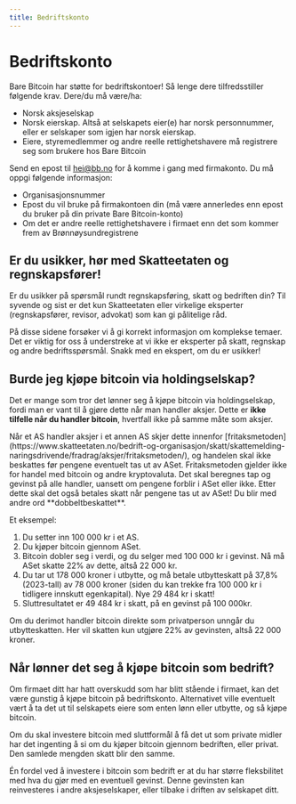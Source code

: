 ```yaml
---
title: Bedriftskonto
---
```



# Bedriftskonto

Bare Bitcoin har støtte for bedriftskontoer! Så lenge dere tilfredsstiller
følgende krav. Dere/du må være/ha:

- Norsk aksjeselskap
- Norsk eierskap. Altså at selskapets eier(e) har norsk personnummer, eller er
  selskaper som igjen har norsk eierskap.
- Eiere, styremedlemmer og andre reelle rettighetshavere må registrere seg som
  brukere hos Bare Bitcoin

Send en epost til hei@bb.no for å komme i gang med firmakonto. Du må oppgi
følgende informasjon:

- Organisasjonsnummer
- Epost du vil bruke på firmakontoen din (må være annerledes enn epost du bruker
  på din private Bare Bitcoin-konto)
- Om det er andre reelle rettighetshavere i firmaet enn det som kommer frem av
  Brønnøysundregistrene

## Er du usikker, hør med Skatteetaten og regnskapsfører!

<Callout>
  Er du usikker på spørsmål rundt regnskapsføring, skatt og bedriften din? Til
  syvende og sist er det kun Skatteetaten eller virkelige eksperter
  (regnskapsfører, revisor, advokat) som kan gi pålitelige råd.
</Callout>

På disse sidene forsøker vi å gi korrekt informasjon om komplekse temaer. Det er
viktig for oss å understreke at vi ikke er eksperter på skatt, regnskap og andre
bedriftsspørsmål. Snakk med en ekspert, om du er usikker!

## Burde jeg kjøpe bitcoin via holdingselskap?

Det er mange som tror det lønner seg å kjøpe bitcoin via holdingselskap, fordi
man er vant til å gjøre dette når man handler aksjer. Dette er **ikke tilfelle
når du handler bitcoin**, hvertfall ikke på samme måte som aksjer.

<Callout type="info">
  Når et AS handler aksjer i et annen AS skjer dette innenfor
  [fritaksmetoden](https://www.skatteetaten.no/bedrift-og-organisasjon/skatt/skattemelding-naringsdrivende/fradrag/aksjer/fritaksmetoden/),
  og handelen skal ikke beskattes før pengene eventuelt tas ut av ASet.
  Fritaksmetoden gjelder ikke for handel med bitcoin og andre kryptovaluta. Det
  skal beregnes tap og gevinst på alle handler, uansett om pengene forblir i
  ASet eller ikke. Etter dette skal det også betales skatt når pengene tas ut av
  ASet! Du blir med andre ord **dobbeltbeskattet**.
</Callout>

Et eksempel:

1. Du setter inn 100 000 kr i et AS.
2. Du kjøper bitcoin gjennom ASet.
3. Bitcoin dobler seg i verdi, og du selger med 100 000 kr i gevinst. Nå må ASet
   skatte 22% av dette, altså 22 000 kr.
4. Du tar ut 178 000 kroner i utbytte, og må betale utbytteskatt på 37,8%
   (2023-tall) av 78 000 kroner (siden du kan trekke fra 100 000 kr i tidligere
   innskutt egenkapital). Nye 29 484 kr i skatt!
5. Sluttresultatet er 49 484 kr i skatt, på en gevinst på 100 000kr.

Om du derimot handler bitcoin direkte som privatperson unngår du utbytteskatten.
Her vil skatten kun utgjøre 22% av gevinsten, altså 22 000 kroner.

## Når lønner det seg å kjøpe bitcoin som bedrift?

Om firmaet ditt har hatt overskudd som har blitt stående i firmaet, kan det være
gunstig å kjøpe bitcoin på bedriftskonto. Alternativet ville eventuelt vært å ta
det ut til selskapets eiere som enten lønn eller utbytte, og så kjøpe bitcoin.

<Callout type="info">
  Om du skal investere bitcoin med sluttformål å få det ut som private midler
  har det ingenting å si om du kjøper bitcoin gjennom bedriften, eller privat.
  Den samlede mengden skatt blir den samme.
</Callout>

Én fordel ved å investere i bitcoin som bedrift er at du har større fleksbilitet
med hva du gjør med en eventuell gevinst. Denne gevinsten kan reinvesteres i
andre aksjeselskaper, eller tilbake i driften av selskapet ditt.
